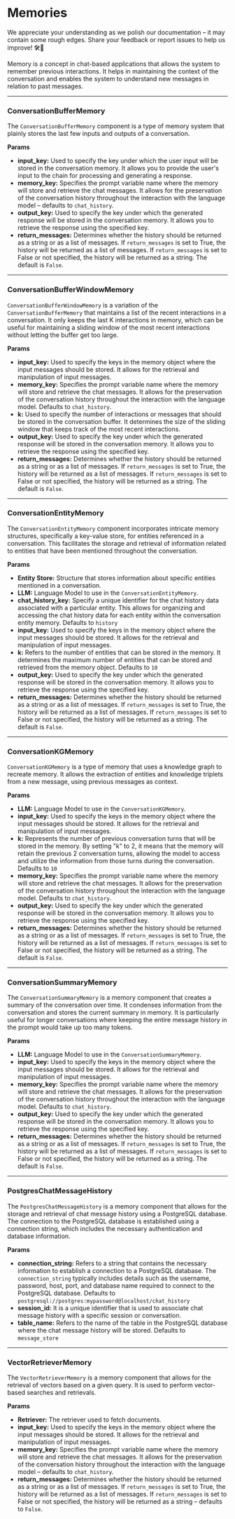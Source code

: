 
# Memories

<Admonition type="caution" icon="🚧" title="ZONE UNDER CONSTRUCTION">
    <p>
        We appreciate your understanding as we polish our documentation – it may contain some rough edges. Share your feedback or report issues to help us improve! 🛠️📝
    </p>
</Admonition>

Memory is a concept in chat-based applications that allows the system to remember previous interactions. It helps in maintaining the context of the conversation and enables the system to understand new messages in relation to past messages.

---

### ConversationBufferMemory

The `ConversationBufferMemory` component is a type of memory system that plainly stores the last few inputs and outputs of a conversation.

**Params**

 - **input_key:** Used to specify the key under which the user input will be stored in the conversation memory. It allows you to provide the user's input to the chain for processing and generating a response.
- **memory_key:** Specifies the prompt variable name where the memory will store and retrieve the chat messages. It allows for the preservation of the conversation history throughout the interaction with the language model – defaults to `chat_history`.
- **output_key:** Used to specify the key under which the generated response will be stored in the conversation memory. It allows you to retrieve the response using the specified key.
- **return_messages:** Determines whether the history should be returned as a string or as a list of messages. If `return_messages` is set to True, the history will be returned as a list of messages. If `return_messages` is set to False or not specified, the history will be returned as a string. The default is `False`.

---

### ConversationBufferWindowMemory

`ConversationBufferWindowMemory` is a variation of the `ConversationBufferMemory` that maintains a list of the recent interactions in a conversation. It only keeps the last K interactions in memory, which can be useful for maintaining a sliding window of the most recent interactions without letting the buffer get too large. 

**Params**

- **input_key:** Used to specify the keys in the memory object where the input messages should be stored. It allows for the retrieval and manipulation of input messages.
- **memory_key:** Specifies the prompt variable name where the memory will store and retrieve the chat messages. It allows for the preservation of the conversation history throughout the interaction with the language model. Defaults to `chat_history`.
- **k:** Used to specify the number of interactions or messages that should be stored in the conversation buffer. It determines the size of the sliding window that keeps track of the most recent interactions.
- **output_key:** Used to specify the key under which the generated response will be stored in the conversation memory. It allows you to retrieve the response using the specified key.
- **return_messages:** Determines whether the history should be returned as a string or as a list of messages. If `return_messages` is set to True, the history will be returned as a list of messages. If `return_messages` is set to False or not specified, the history will be returned as a string. The default is `False`.

---

### ConversationEntityMemory

The `ConversationEntityMemory` component incorporates intricate memory structures, specifically a key-value store, for entities referenced in a conversation. This facilitates the storage and retrieval of information related to entities that have been mentioned throughout the conversation.

**Params**

- **Entity Store:** Structure that stores information about specific entities mentioned in a conversation.
- **LLM:** Language Model to use in the `ConversationEntityMemory`.
- **chat_history_key:** Specify a unique identifier for the chat history data associated with a particular entity. This allows for organizing and accessing the chat history data for each entity within the conversation entity memory. Defaults to `history`
- **input_key:** Used to specify the keys in the memory object where the input messages should be stored. It allows for the retrieval and manipulation of input messages.
- **k:** Refers to the number of entities that can be stored in the memory. It determines the maximum number of entities that can be stored and retrieved from the memory object. Defaults to `10`
- **output_key:** Used to specify the key under which the generated response will be stored in the conversation memory. It allows you to retrieve the response using the specified key.
- **return_messages:** Determines whether the history should be returned as a string or as a list of messages. If `return_messages` is set to True, the history will be returned as a list of messages. If `return_messages` is set to False or not specified, the history will be returned as a string. The default is `False`.

---

### ConversationKGMemory

`ConversationKGMemory` is a type of memory that uses a knowledge graph to recreate memory. It allows the extraction of entities and knowledge triplets from a new message, using previous messages as context.

**Params**

- **LLM:** Language Model to use in the `ConversationKGMemory`.
- **input_key:** Used to specify the keys in the memory object where the input messages should be stored. It allows for the retrieval and manipulation of input messages.
- **k:** Represents the number of previous conversation turns that will be stored in the memory. By setting "k" to 2, it means that the memory will retain the previous 2 conversation turns, allowing the model to access and utilize the information from those turns during the conversation. Defaults to `10`
- **memory_key:** Specifies the prompt variable name where the memory will store and retrieve the chat messages. It allows for the preservation of the conversation history throughout the interaction with the language model. Defaults to `chat_history`.
- **output_key:** Used to specify the key under which the generated response will be stored in the conversation memory. It allows you to retrieve the response using the specified key.
- **return_messages:** Determines whether the history should be returned as a string or as a list of messages. If `return_messages` is set to True, the history will be returned as a list of messages. If `return_messages` is set to False or not specified, the history will be returned as a string. The default is `False`.

---

### ConversationSummaryMemory

The `ConversationSummaryMemory` is a memory component that creates a summary of the conversation over time. It condenses information from the conversation and stores the current summary in memory. It is particularly useful for longer conversations where keeping the entire message history in the prompt would take up too many tokens. 

**Params**

- **LLM:** Language Model to use in the `ConversationSummaryMemory`.
- **input_key:** Used to specify the keys in the memory object where the input messages should be stored. It allows for the retrieval and manipulation of input messages.
- **memory_key:** Specifies the prompt variable name where the memory will store and retrieve the chat messages. It allows for the preservation of the conversation history throughout the interaction with the language model. Defaults to `chat_history`.
- **output_key:** Used to specify the key under which the generated response will be stored in the conversation memory. It allows you to retrieve the response using the specified key.
- **return_messages:** Determines whether the history should be returned as a string or as a list of messages. If `return_messages` is set to True, the history will be returned as a list of messages. If `return_messages` is set to False or not specified, the history will be returned as a string. The default is `False`.

---

### PostgresChatMessageHistory

The `PostgresChatMessageHistory` is a memory component that allows for the storage and retrieval of chat message history using a PostgreSQL database. The connection to the PostgreSQL database is established using a connection string, which includes the necessary authentication and database information.

**Params**

- **connection_string:** Refers to a string that contains the necessary information to establish a connection to a PostgreSQL database. The `connection_string` typically includes details such as the username, password, host, port, and database name required to connect to the PostgreSQL database. Defaults to `postgresql://postgres:mypassword@localhost/chat_history`
- **session_id:** It is a unique identifier that is used to associate chat message history with a specific session or conversation.
- **table_name:** Refers to the name of the table in the PostgreSQL database where the chat message history will be stored. Defaults to `message_store`

---

### VectorRetrieverMemory

The `VectorRetrieverMemory` is a memory component that allows for the retrieval of vectors based on a given query. It is used to perform vector-based searches and retrievals.

**Params**

- **Retriever:** The retriever used to fetch documents.
- **input_key:** Used to specify the keys in the memory object where the input messages should be stored. It allows for the retrieval and manipulation of input messages.
- **memory_key:** Specifies the prompt variable name where the memory will store and retrieve the chat messages. It allows for the preservation of the conversation history throughout the interaction with the language model – defaults to `chat_history`.
- **return_messages:** Determines whether the history should be returned as a string or as a list of messages. If `return_messages` is set to True, the history will be returned as a list of messages. If `return_messages` is set to False or not specified, the history will be returned as a string – defaults to `False`.